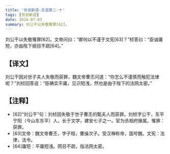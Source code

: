 ```yaml
---
title: '世说新语-言语第二-十'
tags: [世说新语]
date: 2024-07-03
summary: 刘公干以失敬罹罪[62]。
---
```


刘公干以失敬罹罪[62]。文帝问曰：“卿何以不谨于文宪[63]？”桢答曰：“臣诚庸短，亦由陛下纲目不疏[64]。”

## 【译文】

刘公干因对世子夫人失敬而获罪，魏文帝曹丕问道：“你怎么不谨慎而触犯法律呢？”刘桢回答说：“臣确实平庸，见识短浅，然也是由于陛下的法网太密。”

## 【注释】

- [62]“刘公干”句：刘桢因失敬于世子曹丕的甄夫人而获罪。刘桢字公干，东平宁阳（今山东东平）人。长于文学，建安七子之一。官为丞相府掾属。罹罪：获罪。
- [63]文帝：魏文帝曹丕，字子桓，曹操次子。受汉禅称帝，国号魏。文宪：法律，法令。
- [64]庸短：平庸短浅。网目不疏，指法网太密。

